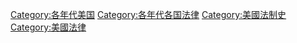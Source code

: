 
[[Category:各年代美国|Category:各年代美国]]
[[Category:各年代各国法律|Category:各年代各国法律]]
[[Category:美國法制史|Category:美國法制史]]
[[Category:美國法律|Category:美國法律]]
